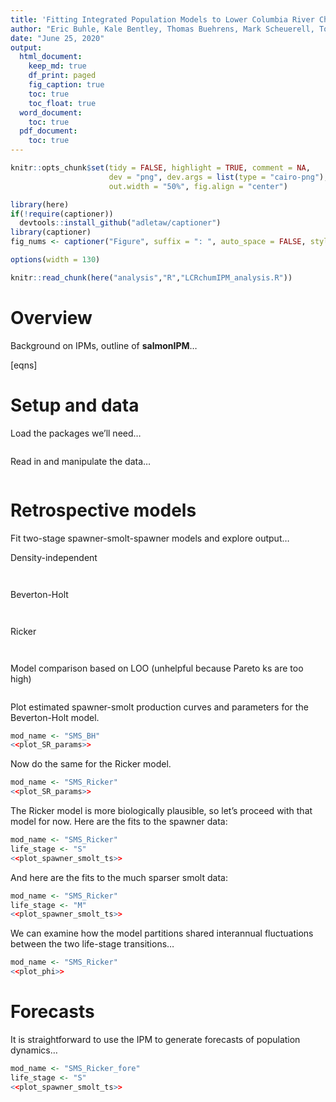 ```yaml
---
title: 'Fitting Integrated Population Models to Lower Columbia River Chum Salmon Monitoring Data'
author: "Eric Buhle, Kale Bentley, Thomas Buehrens, Mark Scheuerell, Todd Hillson, and ..."
date: "June 25, 2020"
output:
  html_document:
    keep_md: true
    df_print: paged
    fig_caption: true
    toc: true
    toc_float: true
  word_document:
    toc: true
  pdf_document:
    toc: true
---
```


```r
knitr::opts_chunk$set(tidy = FALSE, highlight = TRUE, comment = NA, 
                      dev = "png", dev.args = list(type = "cairo-png"), dpi = 200,
                      out.width = "50%", fig.align = "center")

library(here)
if(!require(captioner))
  devtools::install_github("adletaw/captioner")
library(captioner)
fig_nums <- captioner("Figure", suffix = ": ", auto_space = FALSE, style = "b", style_prefix = TRUE)
```
```r
options(width = 130)
```
```r
knitr::read_chunk(here("analysis","R","LCRchumIPM_analysis.R"))
```

# Overview

Background on IPMs, outline of **salmonIPM**...

[eqns]



# Setup and data

Load the packages we'll need...

```r
```

Read in and manipulate the data...

```r
```


# Retrospective models

Fit two-stage spawner-smolt-spawner models and explore output...

Density-independent

```r
```
```r
```

Beverton-Holt

```r
```
```r
```

Ricker

```r
```
```r
```

Model comparison based on LOO (unhelpful because Pareto ks are too high)

```r
```

Plot estimated spawner-smolt production curves and parameters for the Beverton-Holt model.

```r
mod_name <- "SMS_BH"
<<plot_SR_params>>
```

Now do the same for the Ricker model.

```r
mod_name <- "SMS_Ricker"
<<plot_SR_params>>
```

The Ricker model is more biologically plausible, so let's proceed with that model for now. Here are the fits to the spawner data:

```r
mod_name <- "SMS_Ricker"
life_stage <- "S"
<<plot_spawner_smolt_ts>>
```

And here are the fits to the much sparser smolt data:

```r
mod_name <- "SMS_Ricker"
life_stage <- "M"
<<plot_spawner_smolt_ts>>
```

We can examine how the model partitions shared interannual fluctuations between the two life-stage transitions...

```r
mod_name <- "SMS_Ricker"
<<plot_phi>>
```


# Forecasts

It is straightforward to use the IPM to generate forecasts of population dynamics...

```r
mod_name <- "SMS_Ricker_fore"
life_stage <- "S"
<<plot_spawner_smolt_ts>>
```

